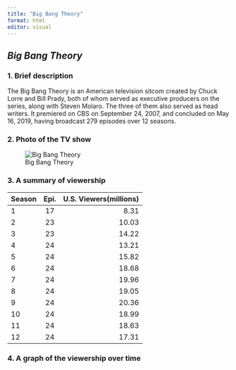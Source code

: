```yaml
---
title: "Big Bang Theory"
format: html
editor: visual
---
```


## *Big Bang Theory*

### 1. Brief description

The Big Bang Theory is an American television sitcom created by Chuck Lorre and Bill Prady, both of whom served as executive producers on the series, along with Steven Molaro. The three of them also served as head writers. It premiered on CBS on September 24, 2007, and concluded on May 16, 2019, having broadcast 279 episodes over 12 seasons.

### 2. Photo of the TV show

![Big Bang Theory](The_Big_Bang_Theory.png)

### 3. A summary of viewership

| Season | Epi. | U.S. Viewers(millions) |
|:-------|:----:|-----------------------:|
| 1      |  17  |                   8.31 |
| 2      |  23  |                  10.03 |
| 3      |  23  |                  14.22 |
| 4      |  24  |                  13.21 |
| 5      |  24  |                  15.82 |
| 6      |  24  |                  18.68 |
| 7      |  24  |                  19.96 |
| 8      |  24  |                  19.05 |
| 9      |  24  |                  20.36 |
| 10     |  24  |                  18.99 |
| 11     |  24  |                  18.63 |
| 12     |  24  |                  17.31 |

### 4. A graph of the viewership over time

